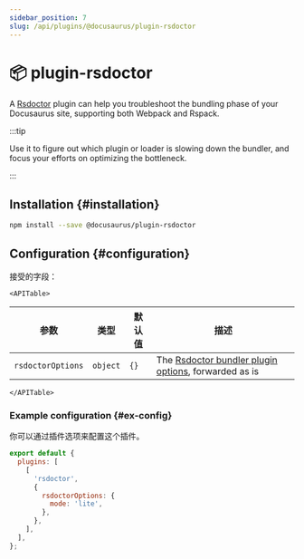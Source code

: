 ```yaml
---
sidebar_position: 7
slug: /api/plugins/@docusaurus/plugin-rsdoctor
---
```


# 📦 plugin-rsdoctor


A [Rsdoctor](https://rsdoctor.dev/) plugin can help you troubleshoot the bundling phase of your Docusaurus site, supporting both Webpack and Rspack.

:::tip

Use it to figure out which plugin or loader is slowing down the bundler, and focus your efforts on optimizing the bottleneck.

:::

## Installation {#installation}

```bash npm2yarn
npm install --save @docusaurus/plugin-rsdoctor
```

## Configuration {#configuration}

接受的字段：

```mdx-code-block
<APITable>
```

| 参数                | 类型       | 默认值  | 描述                                                                                                  |
| ----------------- | -------- | ---- | --------------------------------------------------------------------------------------------------- |
| `rsdoctorOptions` | `object` | `{}` | The [Rsdoctor bundler plugin options](https://rsdoctor.dev/config/options/options), forwarded as is |

```mdx-code-block
</APITable>
```

### Example configuration {#ex-config}

你可以通过插件选项来配置这个插件。

```js title="docusaurus.config.js"
export default {
  plugins: [
    [
      'rsdoctor',
      {
        rsdoctorOptions: {
          mode: 'lite',
        },
      },
    ],
  ],
};
```
